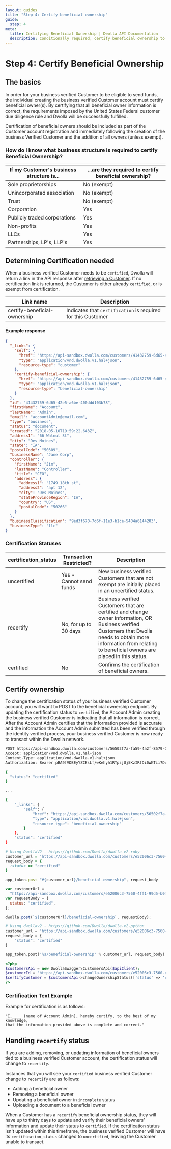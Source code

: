 ```yaml
---
layout: guides
title: "Step 4: Certify beneficial ownership"
guide:
  step: 4
meta:
  title: Certifying Beneficial Ownership | Dwolla API Documentation
  description: Conditionally required, certify beneficial ownership to a verified business Customer to advance them to a transactable state.
---
```


# Step 4: Certify Beneficial Ownership

## The basics

In order for your business verified Customer to be eligible to send funds, the individual creating the business verified Customer account must certify beneficial owner(s). By certifying that all beneficial owner information is correct, the requirements imposed by the United States Federal customer due diligence rule and Dwolla will be successfully fulfilled.

Certification of beneficial owners should be included as part of the Customer account registration and immediately following the creation of the business Verified Customer and the addition of all owners (unless exempt).

### How do I know what business structure is required to certify Beneficial Ownership?

| If my Customer's business structure is... | ...are they required to certify beneficial ownership? |
| ----------------------------------------- | ----------------------------------------------------- |
| Sole proprietorships                      | No (exempt)                                           |
| Unincorporated association                | No (exempt)                                           |
| Trust                                     | No (exempt)                                           |
| Corporation                               | Yes                                                   |
| Publicly traded corporations              | Yes                                                   |
| Non-profits                               | Yes                                                   |
| LLCs                                      | Yes                                                   |
| Partnerships, LP's, LLP's                 | Yes                                                   |

## Determining Certification needed

When a business verified Customer needs to be `certified`, Dwolla will return a link in the API response after [retrieving a Customer](https://docs.dwolla.com/#retrieve-a-customer). If no certification link is returned, the Customer is either already `certified`, or is exempt from certification.

| Link name                    | Description                                                  |
| ---------------------------- | ------------------------------------------------------------ |
| certify-beneficial-ownership | Indicates that `certification` is required for this Customer |

#### Example response

```json
{
  "_links": {
    "self": {
      "href": "https://api-sandbox.dwolla.com/customers/41432759-6d65-42e5-a6be-400ddd103b78",
      "type": "application/vnd.dwolla.v1.hal+json",
      "resource-type": "customer"
    },
    "certify-beneficial-ownership": {
      "href": "https://api-sandbox.dwolla.com/customers/41432759-6d65-42e5-a6be-400ddd103b78/beneficial-ownership",
      "type": "application/vnd.dwolla.v1.hal+json",
      "resource-type": "beneficial-ownership"
    }
  },
  "id": "41432759-6d65-42e5-a6be-400ddd103b78",
  "firstName": "Account",
  "lastName": "Admin",
  "email": "accountAdmin@email.com",
  "type": "business",
  "status": "document",
  "created": "2018-05-10T19:59:22.643Z",
  "address1": "66 Walnut St",
  "city": "Des Moines",
  "state": "IA",
  "postalCode": "50309",
  "businessName": "Jane Corp",
  "controller": {
    "firstName": "Jim",
    "lastName": "Controller",
    "title": "CEO",
    "address": {
      "address1": "1749 18th st",
      "address2": "apt 12",
      "city": "Des Moines",
      "stateProvinceRegion": "IA",
      "country": "US",
      "postalCode": "50266"
    }
  },
  "businessClassification": "9ed3f670-7d6f-11e3-b1ce-5404a6144203",
  "businessType": "llc"
}
```

### Certification Statuses

| certification_status | Transaction Restricted? | Description                                                                                                                                                                                                            |
| -------------------- | ----------------------- | ---------------------------------------------------------------------------------------------------------------------------------------------------------------------------------------------------------------------- |
| uncertified          | Yes - Cannot send funds | New business verified Customers that are not exempt are initially placed in an uncertified status.                                                                                                                     |
| recertify            | No, for up to 30 days   | Business verified Customers that are certified and change owner information, OR Business verified Customers that Dwolla needs to obtain more information from relating to beneficial owners are placed in this status. |
| certified            | No                      | Confirms the certification of beneficial owners.                                                                                                                                                                       |

## Certify ownership

To change the certification status of your business verified Customer account, you will want to POST to the beneficial ownership endpoint. By updating the certification status to `certified`, the Account Admin creating the business verified Customer is indicating that all information is correct. After the Account Admin certifies that the information provided is accurate and the information the Account Admin submitted has been verified through the identity verified process, your business verified Customer is now ready to transact within the Dwolla network.

```bash
POST https://api-sandbox.dwolla.com/customers/56502f7a-fa59-4a2f-8579-0f8bc9d7b9cc/beneficial-ownership
Accept: application/vnd.dwolla.v1.hal+json
Content-Type: application/vnd.dwolla.v1.hal+json
Authorization: Bearer pBA9fVDBEyYZCEsLf/wKehyh1RTpzjUj5KzIRfDi0wKTii7DqY

{
  "status": "certified"
}

...

{
    "_links": {
        "self": {
            "href": "https://api-sandbox.dwolla.com/customers/56502f7a-fa59-4a2f-8579-0f8bc9d7b9cc/beneficial-ownership",
            "type": "application/vnd.dwolla.v1.hal+json",
            "resource-type": "beneficial-ownership"
        }
    },
    "status": "certified"
}
```

```ruby
# Using DwollaV2 - https://github.com/Dwolla/dwolla-v2-ruby
customer_url = 'https://api-sandbox.dwolla.com/customers/e52006c3-7560-4ff1-99d5-b0f3a6f4f909'
request_body = {
  :status => "certified"
}

app_token.post "#{customer_url}/beneficial-ownership", request_body
```

```javascript
var customerUrl =
  "https://api-sandbox.dwolla.com/customers/e52006c3-7560-4ff1-99d5-b0f3a6f4f909";
var requestBody = {
  status: "certified",
};

dwolla.post(`${customerUrl}/beneficial-ownership`, requestBody);
```

```python
# Using dwollav2 - https://github.com/Dwolla/dwolla-v2-python
customer_url = 'https://api-sandbox.dwolla.com/customers/e52006c3-7560-4ff1-99d5-b0f3a6f4f909'
request_body = {
    "status": "certified"
}

app_token.post('%s/beneficial-ownership' % customer_url, request_body)
```

```php
<?php
$customersApi = new DwollaSwagger\CustomersApi($apiClient);
$customerId = 'https://api-sandbox.dwolla.com/customers/e52006c3-7560-4ff1-99d5-b0f3a6f4f909';
$certifyCustomer = $customersApi->changeOwnershipStatus(['status' => 'certified' ], $customerId);
?>
```

### Certification Text Example

Example for certification is as follows:

```plaintext
"I,____ (name of Account Admin), hereby certify, to the best of my knowledge,
that the information provided above is complete and correct."
```

## Handling `recertify` status

If you are adding, removing, or updating information of beneficial owners tied to a business verified Customer account, the certification status will change to `recertify`.

Instances that you will see your `certified` business verified Customer change to `recertify` are as follows:

- Adding a beneficial owner
- Removing a beneficial owner
- Updating a beneficial owner in `incomplete` status
- Uploading a document to a beneficial owner

When a Customer has a `recertify` beneficial ownership status, they will have up to thirty days to update and verify their beneficial owners’ information and update their status to `certified`. If the certification status isn't updated within this timeframe, the business verified Customer will have its `certification_status` changed to `uncertified`, leaving the Customer unable to transact.
